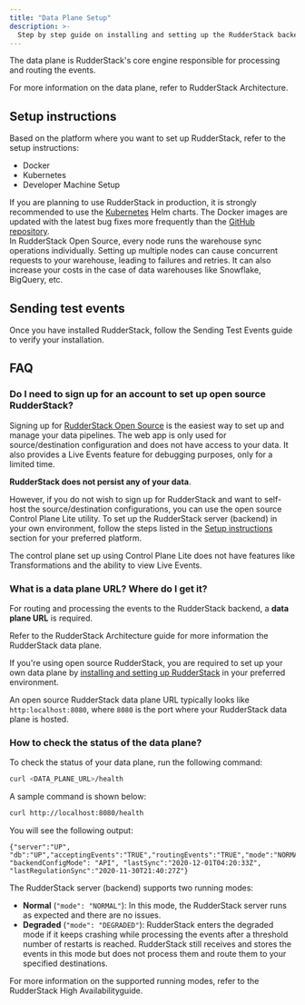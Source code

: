 ```yaml
---
title: "Data Plane Setup"
description: >-
  Step by step guide on installing and setting up the RudderStack backend (data plane) in your preferred environment.
---
```


The data plane is RudderStack's core engine responsible for processing and routing the events.

<div class="infoBlock">
For more information on the data plane, refer to <Link to="/resources/rudderstack-architecture/">RudderStack Architecture</Link>.
</div>

## Setup instructions

Based on the platform where you want to set up RudderStack, refer to the setup instructions:

* <Link to="/get-started/rudderstack-open-source/data-plane-setup/docker/">Docker</Link>

* <Link to="/get-started/rudderstack-open-source/data-plane-setup/kubernetes/">Kubernetes</Link>

* <Link to="/get-started/rudderstack-open-source/data-plane-setup/developer-machine-setup/">Developer Machine Setup</Link>

<div class="infoBlock">
If you are planning to use RudderStack in production, it is strongly recommended to use the <a href="kubernetes/">Kubernetes</a> Helm charts. The Docker images are updated with the latest bug fixes more frequently than the <a href="https://github.com/rudderlabs/rudder-server">GitHub repository</a>.
</div>

<div class="dangerBlock">
In RudderStack Open Source, every node runs the warehouse sync operations individually. Setting up multiple nodes can cause concurrent requests to your warehouse, leading to failures and retries. It can also increase your costs in the case of data warehouses like Snowflake, BigQuery, etc.
</div>

## Sending test events

Once you have installed RudderStack, follow the <Link to="/get-started/rudderstack-open-source/sending-test-events/">Sending Test Events</Link> guide to verify your installation.

## FAQ

### Do I need to sign up for an account to set up open source RudderStack?

Signing up for [RudderStack Open Source](https://app.rudderstack.com/signup?type=opensource) is the easiest way to set up and manage your data pipelines. The web app is only used for source/destination configuration and does not have access to your data. It also provides a <Link to="/dashboard-guides/live-events/">Live Events</Link> feature for debugging purposes, only for a limited time. 

**RudderStack does not persist any of your data**.

However, if you do not wish to sign up for RudderStack and want to self-host the source/destination configurations, you can use the open source <Link to="/get-started/rudderstack-open-source/control-plane-lite/">Control Plane Lite</Link> utility. To set up the RudderStack server (backend) in your own environment, follow the steps listed in the [Setup instructions](#setup-instructions) section for your preferred platform.

<div class="warningBlock">
The control plane set up using Control Plane Lite does not have features like <Link to="/features/transformations/">Transformations</Link> and the ability to view <Link to="/dashboard-guides/live-events/">Live Events</Link>.
</div>

### What is a data plane URL? Where do I get it?

For routing and processing the events to the RudderStack backend, a **data plane URL** is required.

<div class="infoBlock">
Refer to the <Link to="/resources/rudderstack-architecture/">RudderStack Architecture</Link> guide for more information the RudderStack data plane.
</div>

If you're using open source RudderStack, you are required to set up your own data plane by [installing and setting up RudderStack](#setup-instructions) in your preferred environment.

<div class="infoBlock">
An open source RudderStack data plane URL typically looks like <code class="inline-code">http:localhost:8080</code>, where <code class="inline-code">8080</code> is the port where your RudderStack data plane is hosted.
</div>

### How to check the status of the data plane?

To check the status of your data plane, run the following command:

```bash
curl <DATA_PLANE_URL>/health
```

A sample command is shown below:

```bash
curl http://localhost:8080/health
```

You will see the following output:

```
{"server":"UP", "db":"UP","acceptingEvents":"TRUE","routingEvents":"TRUE","mode":"NORMAL","goroutines":"15364", "backendConfigMode": "API", "lastSync":"2020-12-01T04:20:33Z", "lastRegulationSync":"2020-11-30T21:40:27Z"}
```

The RudderStack server (backend) supports two running modes:

- **Normal** (`"mode": "NORMAL"`): In this mode, the RudderStack server runs as expected and there are no issues.
- **Degraded** (`"mode": "DEGRADED"`): RudderStack enters the degraded mode if it keeps crashing while processing the events after a threshold number of restarts is reached. RudderStack still receives and stores the events in this mode but does not process them and route them to your specified destinations.

<div class="infoBlock">
For more information on the supported running modes, refer to the <Link to="/user-guides/administrators-guide/high-availability/">RudderStack High Availability</Link>guide.
</div>